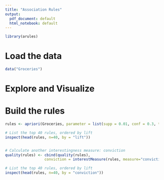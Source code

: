 ```yaml
---
title: "Association Rules"
output:
  pdf_document: default
  html_notebook: default
---
```


```r
library(arules)
```

# Load the data

```r
data("Groceries")
```

# Explore and Visualize



# Build the rules

```r
rules <- apriori(Groceries, parameter = list(supp = 0.01, conf = 0.3, target = "rules"))
```

```r
# List the top 40 rules, ordered by lift
inspect(head(rules, n=40, by = "lift"))
```
```sql

```

```r
# Calculate another interestingness measure: conviction
quality(rules) <- cbind(quality(rules),
                  conviction = interestMeasure(rules, measure="conviction", transactions = Groceries))
```

```r
# List the top 40 rules, ordered by lift
inspect(head(rules, n=40, by = "conviction"))
```

